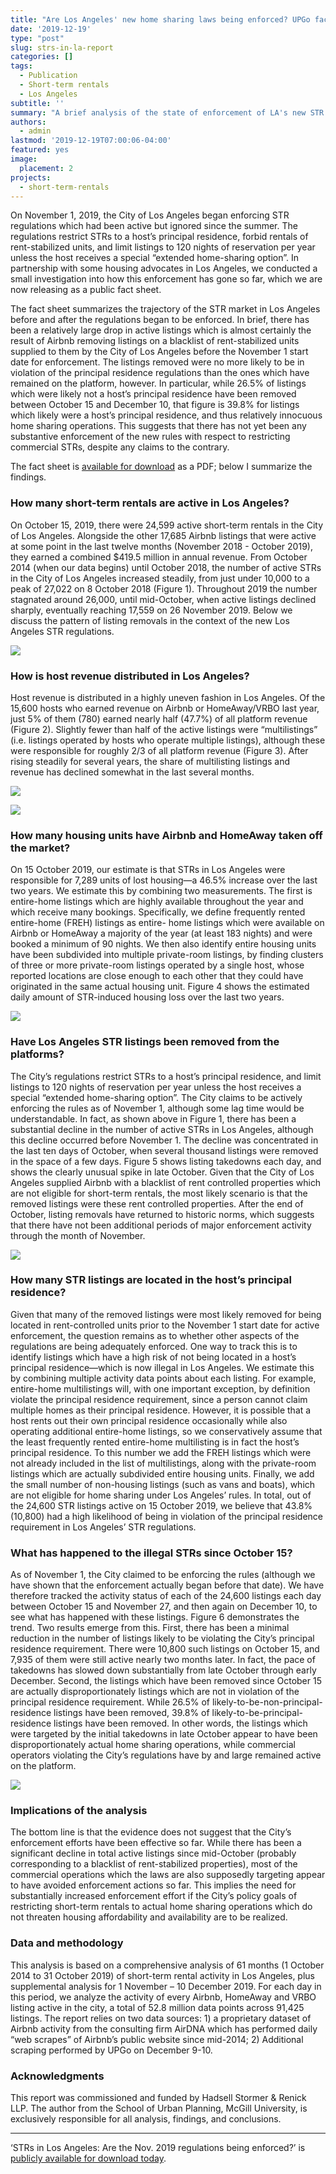 ```yaml
---
title: "Are Los Angeles' new home sharing laws being enforced? UPGo fact sheet"
date: '2019-12-19'
type: "post"
slug: strs-in-la-report
categories: []
tags:
  - Publication
  - Short-term rentals
  - Los Angeles
subtitle: ''
summary: "A brief analysis of the state of enforcement of LA's new STR ordinance"
authors:
  - admin
lastmod: '2019-12-19T07:00:06-04:00'
featured: yes
image:
  placement: 2
projects:
  - short-term-rentals
---
```


On November 1, 2019, the City of Los Angeles began enforcing STR regulations which had been active but ignored since the summer. The regulations restrict STRs to a host’s principal residence, forbid rentals of rent-stabilized units, and limit listings to 120 nights of reservation per year unless the host receives a special “extended home-sharing option”. In partnership with some housing advocates in Los Angeles, we conducted a small investigation into how this enforcement has gone so far, which we are now releasing as a public fact sheet.

The fact sheet summarizes the trajectory of the STR market in Los Angeles before and after the regulations began to be enforced. In brief, there has been a relatively large drop in active listings which is almost certainly the result of Airbnb removing listings on a blacklist of rent-stabilized units supplied to them by the City of Los Angeles before the November 1 start date for enforcement. The listings removed were no more likely to be in violation of the principal residence regulations than the ones which have remained on the platform, however. In particular, while 26.5% of listings which were likely not a host’s principal residence have been removed between October 15 and December 10, that figure is 39.8% for listings which likely were a host’s principal residence, and thus relatively innocuous home sharing operations. This suggests that there has not yet been any substantive enforcement of the new rules with respect to restricting commercial STRs, despite any claims to the contrary.

The fact sheet is [available for download](/publication/strs-in-los-angeles) as a PDF; below I summarize the findings.

### How many short-term rentals are active in Los Angeles?

On October 15, 2019, there were 24,599 active short-term rentals in the City of Los Angeles.
Alongside the other 17,685 Airbnb listings that were active at some point in the last twelve months (November 2018 - October 2019), they earned a combined $419.5 million in annual revenue. From October 2014 (when our data begins) until October 2018, the number of active STRs in the City of Los Angeles increased steadily, from just under 10,000 to a peak of 27,022 on 8 October 2018 (Figure 1). Throughout 2019 the number stagnated around 26,000, until mid-October, when active listings declined sharply, eventually reaching 17,559 on 26 November 2019. Below we discuss the pattern of listing removals in the context of the new Los Angeles STR regulations.

![](figure_1.png)


### How is host revenue distributed in Los Angeles?

Host revenue is distributed in a highly uneven fashion in Los Angeles. Of the 15,600 hosts who earned revenue on Airbnb or HomeAway/VRBO last year, just 5% of them (780) earned nearly half (47.7%) of all platform revenue (Figure 2). Slightly fewer than half of the active listings were “multilistings” (i.e. listings operated by hosts who operate multiple listings), although these were responsible for roughly 2/3 of all platform revenue (Figure 3). After rising steadily for several years, the share of multilisting listings and revenue has declined somewhat in the last several months.

![](figure_2.png)

![](figure_3.png)


### How many housing units have Airbnb and HomeAway taken off the market?

On 15 October 2019, our estimate is that STRs in Los Angeles were responsible for 7,289 units of lost housing—a 46.5% increase over the last two years. We estimate this by combining two measurements. The first is entire-home listings which are highly available throughout the year and which receive many bookings. Specifically, we define frequently rented entire-home (FREH) listings as entire- home listings which were available on Airbnb or HomeAway a majority of the year (at least 183 nights) and were booked a minimum of 90 nights. We then also identify entire housing units have been subdivided into multiple private-room listings, by finding clusters of three or more private-room listings operated by a single host, whose reported locations are close enough to each other that they could have originated in the same actual housing unit. Figure 4 shows the estimated daily amount of STR-induced housing loss over the last two years.

![](figure_4.png)

### Have Los Angeles STR listings been removed from the platforms?

The City’s regulations restrict STRs to a host’s principal residence, and limit listings to 120 nights of reservation per year unless the host receives a special “extended home-sharing option”. The City claims to be actively enforcing the rules as of November 1, although some lag time would be understandable. In fact, as shown above in Figure 1, there has been a substantial decline in the number of active STRs in Los Angeles, although this decline occurred before November 1. The decline was concentrated in the last ten days of October, when several thousand listings were removed in the space of a few days. Figure 5 shows listing takedowns each day, and shows the clearly unusual spike in late October. Given that the City of Los Angeles supplied Airbnb with a blacklist of rent controlled properties which are not eligible for short-term rentals, the most likely scenario is that the removed listings were these rent controlled properties. After the end of October, listing removals have returned to historic norms, which suggests that there have not been additional periods of major enforcement activity through the month of November.

![](figure_5.png)

### How many STR listings are located in the host's principal residence?

Given that many of the removed listings were most likely removed for being located in rent-controlled units prior to the November 1 start date for active enforcement, the question remains as to whether other aspects of the regulations are being adequately enforced. One way to track this is to identify listings which have a high risk of not being located in a host’s principal residence—which is now illegal in Los Angeles. We estimate this by combining multiple activity data points about each listing. For example, entire-home multilistings will, with one important exception, by definition violate the principal residence requirement, since a person cannot claim multiple homes as their principal residence. However, it is possible that a host rents out their own principal residence occasionally while also operating additional entire-home listings, so we conservatively assume that the least frequently rented entire-home multilisting is in fact the host’s principal residence. To this number we add the FREH listings which were not already included in the list of multilistings, along with the private-room listings which are actually subdivided entire housing units. Finally, we add the small number of non-housing listings (such as vans and boats), which are not eligible for home
sharing under Los Angeles’ rules. In total, out of the 24,600 STR listings active on 15 October 2019, we believe that 43.8% (10,800) had a high likelihood of being in violation of the principal residence requirement in Los Angeles’ STR regulations.

### What has happened to the illegal STRs since October 15?

As of November 1, the City claimed to be enforcing the rules (although we have shown that the enforcement actually began before that date). We have therefore tracked the activity status of each of the 24,600 listings each day between October 15 and November 27, and then again on December 10, to see what has happened with these listings. Figure 6 demonstrates the trend. Two results emerge from this. First, there has been a minimal reduction in the number of listings likely to be violating the City’s principal residence requirement. There were 10,800 such listings on October 15, and 7,935 of them were still active nearly two months later. In fact, the pace of takedowns has slowed down substantially from late October through early December. Second, the listings which have been removed since October 15 are actually disproportionately listings which are not in violation of the principal residence requirement. While 26.5% of likely-to-be-non-principal-residence listings have been removed, 39.8% of likely-to-be-principal-residence listings have been removed. In other words, the listings which were targeted by the initial takedowns in late October appear to have been disproportionately actual home sharing operations, while commercial operators violating the City’s regulations have by and large remained active on the platform.

![](figure_6.png)

### Implications of the analysis

The bottom line is that the evidence does not suggest that the City’s enforcement efforts have been effective so far. While there has been a significant decline in total active listings since mid-October (probably corresponding to a blacklist of rent-stabilized properties), most of the commercial operations which the laws are also supposedly targeting appear to have avoided enforcement actions so far. This implies the need for substantially increased enforcement effort if the City’s policy goals of restricting short-term rentals to actual home sharing operations which do not threaten housing affordability and availability are to be realized.

### Data and methodology

This analysis is based on a comprehensive analysis of 61 months (1 October 2014 to 31 October 2019) of short-term rental activity in Los Angeles, plus supplemental analysis for 1 November – 10 December 2019. For each day in this period, we analyze the activity of every Airbnb, HomeAway and VRBO listing active in the city, a total of 52.8 million data points across 91,425 listings. The report relies on two data sources: 1) a proprietary dataset of Airbnb activity from the consulting firm AirDNA which has performed daily “web scrapes” of Airbnb’s public website since mid-2014; 2) Additional scraping performed by UPGo on December 9-10.

### Acknowledgments

This report was commissioned and funded by Hadsell Stormer & Renick LLP. The author from the School of Urban Planning, McGill University, is exclusively responsible for all analysis, findings, and conclusions.

---

'STRs in Los Angeles: Are the Nov. 2019 regulations being enforced?' is [publicly available for download today](/publication/strs-in-los-angeles).